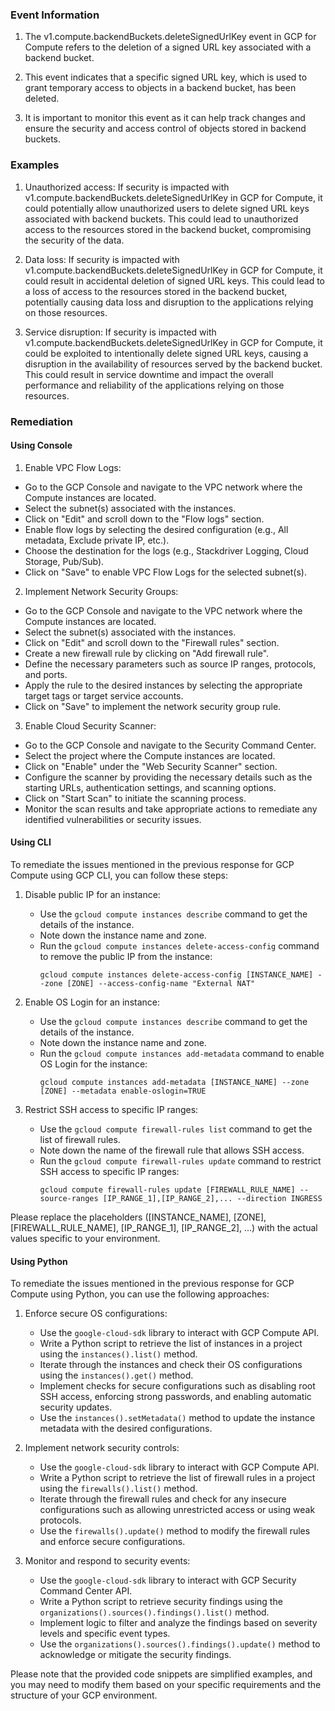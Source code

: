 
### Event Information

1. The v1.compute.backendBuckets.deleteSignedUrlKey event in GCP for Compute refers to the deletion of a signed URL key associated with a backend bucket. 

2. This event indicates that a specific signed URL key, which is used to grant temporary access to objects in a backend bucket, has been deleted. 

3. It is important to monitor this event as it can help track changes and ensure the security and access control of objects stored in backend buckets.


### Examples

1. Unauthorized access: If security is impacted with v1.compute.backendBuckets.deleteSignedUrlKey in GCP for Compute, it could potentially allow unauthorized users to delete signed URL keys associated with backend buckets. This could lead to unauthorized access to the resources stored in the backend bucket, compromising the security of the data.

2. Data loss: If security is impacted with v1.compute.backendBuckets.deleteSignedUrlKey in GCP for Compute, it could result in accidental deletion of signed URL keys. This could lead to a loss of access to the resources stored in the backend bucket, potentially causing data loss and disruption to the applications relying on those resources.

3. Service disruption: If security is impacted with v1.compute.backendBuckets.deleteSignedUrlKey in GCP for Compute, it could be exploited to intentionally delete signed URL keys, causing a disruption in the availability of resources served by the backend bucket. This could result in service downtime and impact the overall performance and reliability of the applications relying on those resources.

### Remediation

#### Using Console

1. Enable VPC Flow Logs:
- Go to the GCP Console and navigate to the VPC network where the Compute instances are located.
- Select the subnet(s) associated with the instances.
- Click on "Edit" and scroll down to the "Flow logs" section.
- Enable flow logs by selecting the desired configuration (e.g., All metadata, Exclude private IP, etc.).
- Choose the destination for the logs (e.g., Stackdriver Logging, Cloud Storage, Pub/Sub).
- Click on "Save" to enable VPC Flow Logs for the selected subnet(s).

2. Implement Network Security Groups:
- Go to the GCP Console and navigate to the VPC network where the Compute instances are located.
- Select the subnet(s) associated with the instances.
- Click on "Edit" and scroll down to the "Firewall rules" section.
- Create a new firewall rule by clicking on "Add firewall rule".
- Define the necessary parameters such as source IP ranges, protocols, and ports.
- Apply the rule to the desired instances by selecting the appropriate target tags or target service accounts.
- Click on "Save" to implement the network security group rule.

3. Enable Cloud Security Scanner:
- Go to the GCP Console and navigate to the Security Command Center.
- Select the project where the Compute instances are located.
- Click on "Enable" under the "Web Security Scanner" section.
- Configure the scanner by providing the necessary details such as the starting URLs, authentication settings, and scanning options.
- Click on "Start Scan" to initiate the scanning process.
- Monitor the scan results and take appropriate actions to remediate any identified vulnerabilities or security issues.

#### Using CLI

To remediate the issues mentioned in the previous response for GCP Compute using GCP CLI, you can follow these steps:

1. Disable public IP for an instance:
   - Use the `gcloud compute instances describe` command to get the details of the instance.
   - Note down the instance name and zone.
   - Run the `gcloud compute instances delete-access-config` command to remove the public IP from the instance:
     ```
     gcloud compute instances delete-access-config [INSTANCE_NAME] --zone [ZONE] --access-config-name "External NAT"
     ```

2. Enable OS Login for an instance:
   - Use the `gcloud compute instances describe` command to get the details of the instance.
   - Note down the instance name and zone.
   - Run the `gcloud compute instances add-metadata` command to enable OS Login for the instance:
     ```
     gcloud compute instances add-metadata [INSTANCE_NAME] --zone [ZONE] --metadata enable-oslogin=TRUE
     ```

3. Restrict SSH access to specific IP ranges:
   - Use the `gcloud compute firewall-rules list` command to get the list of firewall rules.
   - Note down the name of the firewall rule that allows SSH access.
   - Run the `gcloud compute firewall-rules update` command to restrict SSH access to specific IP ranges:
     ```
     gcloud compute firewall-rules update [FIREWALL_RULE_NAME] --source-ranges [IP_RANGE_1],[IP_RANGE_2],... --direction INGRESS
     ```

Please replace the placeholders ([INSTANCE_NAME], [ZONE], [FIREWALL_RULE_NAME], [IP_RANGE_1], [IP_RANGE_2], ...) with the actual values specific to your environment.

#### Using Python

To remediate the issues mentioned in the previous response for GCP Compute using Python, you can use the following approaches:

1. Enforce secure OS configurations:
   - Use the `google-cloud-sdk` library to interact with GCP Compute API.
   - Write a Python script to retrieve the list of instances in a project using the `instances().list()` method.
   - Iterate through the instances and check their OS configurations using the `instances().get()` method.
   - Implement checks for secure configurations such as disabling root SSH access, enforcing strong passwords, and enabling automatic security updates.
   - Use the `instances().setMetadata()` method to update the instance metadata with the desired configurations.

2. Implement network security controls:
   - Use the `google-cloud-sdk` library to interact with GCP Compute API.
   - Write a Python script to retrieve the list of firewall rules in a project using the `firewalls().list()` method.
   - Iterate through the firewall rules and check for any insecure configurations such as allowing unrestricted access or using weak protocols.
   - Use the `firewalls().update()` method to modify the firewall rules and enforce secure configurations.

3. Monitor and respond to security events:
   - Use the `google-cloud-sdk` library to interact with GCP Security Command Center API.
   - Write a Python script to retrieve security findings using the `organizations().sources().findings().list()` method.
   - Implement logic to filter and analyze the findings based on severity levels and specific event types.
   - Use the `organizations().sources().findings().update()` method to acknowledge or mitigate the security findings.

Please note that the provided code snippets are simplified examples, and you may need to modify them based on your specific requirements and the structure of your GCP environment.

